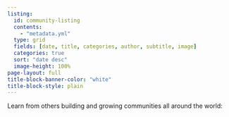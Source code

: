 ```yaml
---
listing:
  id: community-listing
  contents:
    - "metadata.yml"
  type: grid
  fields: [date, title, categories, author, subtitle, image]
  categories: true
  sort: "date desc"
  image-height: 100%
page-layout: full
title-block-banner-color: "white"
title-block-style: plain
---
```


Learn from others building and growing communities all around the world:

::: {#community-listing}
:::

